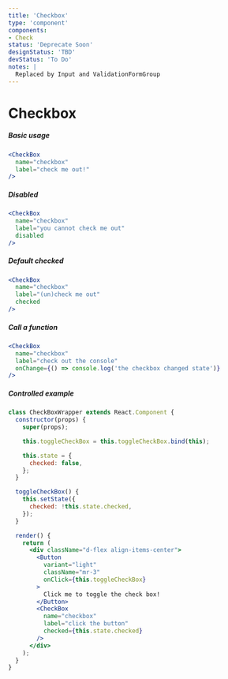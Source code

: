 ```yaml
---
title: 'Checkbox'
type: 'component'
components:
- Check
status: 'Deprecate Soon'
designStatus: 'TBD'
devStatus: 'To Do'
notes: |
  Replaced by Input and ValidationFormGroup
---
```






# Checkbox



##### Basic usage

```jsx live
<CheckBox
  name="checkbox"
  label="check me out!"
/>
```

##### Disabled

```jsx live
<CheckBox
  name="checkbox"
  label="you cannot check me out"
  disabled
/>
```

##### Default checked

```jsx live
<CheckBox
  name="checkbox"
  label="(un)check me out"
  checked
/>
```

##### Call a function

```jsx live
<CheckBox
  name="checkbox"
  label="check out the console"
  onChange={() => console.log('the checkbox changed state')}
/>
```

##### Controlled example

```jsx live
class CheckBoxWrapper extends React.Component {
  constructor(props) {
    super(props);

    this.toggleCheckBox = this.toggleCheckBox.bind(this);

    this.state = {
      checked: false,
    };
  }

  toggleCheckBox() {
    this.setState({
      checked: !this.state.checked,
    });
  }

  render() {
    return (
      <div className="d-flex align-items-center">
        <Button
          variant="light"
          className="mr-3"
          onClick={this.toggleCheckBox}
        >
          Click me to toggle the check box!
        </Button>
        <CheckBox
          name="checkbox"
          label="click the button"
          checked={this.state.checked}
        />
      </div>
    );
  }
}
```
